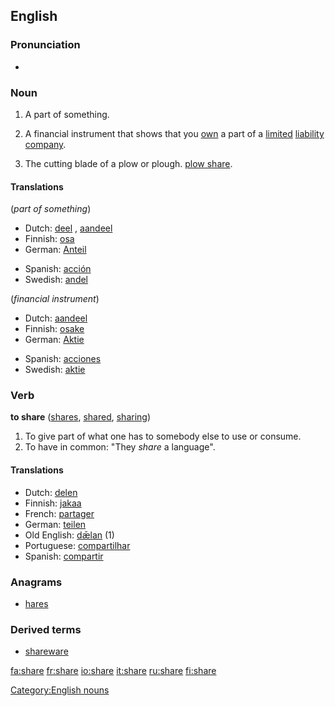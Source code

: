 ==English==

{{rank|class|century|sorry|986|share|working|breath|camp}}

===Pronunciation===
*{{audio|en-us-share.ogg|Audio (US)}}

===Noun===
{{en-noun-reg}}

# A part of something.
# {{finance}} A financial instrument that shows that you [[own]] a part of a [[limited]] [[liability]] [[company]].
# {{farming}} The cutting blade of a plow or plough. [[plow share]].

====Translations====
(''part of something'')
{{top}}
*Dutch: [[deel]] {{n}}, [[aandeel]] {{n}}
*Finnish: [[osa]]
*German: [[Anteil]] {{m}}
{{mid}}
*Spanish: [[acción]]
*Swedish: [[andel]]
{{bottom}}

(''financial instrument'')
{{top}}
*Dutch: [[aandeel]] {{n}}
*Finnish: [[osake]]
*German: [[Aktie]] {{f}}
{{mid}}
*Spanish: [[acciones]]
*Swedish: [[aktie]]
{{bottom}}

===Verb===
'''to share''' ([[shares]], [[shared]], [[sharing]])

#To give part of what one has to somebody else to use or consume.
#To have in common: "They ''share'' a language".

====Translations====
*Dutch: [[delen]]
*Finnish: [[jakaa]]
*French: [[partager]]
*German: [[teilen]]
*Old English: [[dælan|dǣlan]] (1)
*Portuguese: [[compartilhar]]
*Spanish: [[compartir]]

===Anagrams===
*[[hares]]

===Derived terms===
*[[shareware]]


[[Category:English nouns]]

[[fa:share]]
[[fr:share]]
[[io:share]]
[[it:share]]
[[ru:share]]
[[fi:share]]